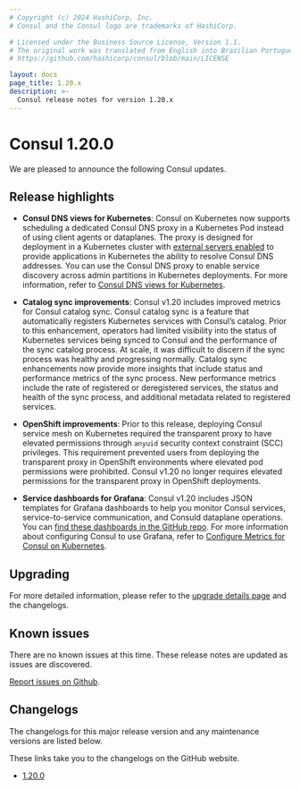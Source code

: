 ```yaml
---
# Copyright (c) 2024 HashiCorp, Inc.
# Consul and the Consul logo are trademarks of HashiCorp.

# Licensed under the Business Source License, Version 1.1.
# The original work was translated from English into Brazilian Portuguese.
# https://github.com/hashicorp/consul/blob/main/LICENSE

layout: docs
page_title: 1.20.x
description: >-
  Consul release notes for version 1.20.x
---
```


# Consul 1.20.0

We are pleased to announce the following Consul updates.

## Release highlights

- **Consul DNS views for Kubernetes**: Consul on Kubernetes now supports scheduling a dedicated Consul DNS proxy in a Kubernetes Pod instead of using client agents or dataplanes. The proxy is designed for deployment in a Kubernetes cluster with [external servers enabled](/consul/docs/deploy/server/k8s/external) to provide applications in Kubernetes the ability to resolve Consul DNS addresses. You can use the Consul DNS proxy to enable service discovery across admin partitions in Kubernetes deployments. For more information, refer to [Consul DNS views for Kubernetes](/consul/docs/manage/dns/views).

- **Catalog sync improvements**: Consul v1.20 includes improved metrics for Consul catalog sync. Consul catalog sync is a feature that automatically registers Kubernetes services with Consul’s catalog. Prior to this enhancement, operators had limited visibility into the status of Kubernetes services being synced to Consul and the performance of the sync catalog process. At scale, it was difficult to discern if the sync process was healthy and progressing normally. Catalog sync enhancements now provide more insights that include status and performance metrics of the sync process. New performance metrics include the rate of registered or deregistered services, the status and health of the sync process, and additional metadata related to registered services.

- **OpenShift improvements**: Prior to this release, deploying Consul service mesh on Kubernetes required the transparent proxy to have elevated permissions through `anyuid` security context constraint (SCC) privileges. This requirement prevented users from deploying the transparent proxy in OpenShift environments where elevated pod permissions were prohibited. Consul v1.20 no longer requires elevated permissions for the transparent proxy in OpenShift deployments.

- **Service dashboards for Grafana**: Consul v1.20 includes JSON templates for Grafana dashboards to help you monitor Consul services, service-to-service communication, and Consuld dataplane operations. You can [find these dashboards in the GitHub repo](https://github.com/hashicorp/consul/tree/main/grafana). For more information about configuring Consul to use Grafana, refer to [Configure Metrics for Consul on Kubernetes](/consul/docs/observe/telemetry/k8s).

## Upgrading

For more detailed information, please refer to the [upgrade details page](/consul/docs/upgrade/version-specific) and the changelogs.

## Known issues

There are no known issues at this time. These release notes are updated as issues are discovered.

[Report issues on Github](https://github.com/hashicorp/consul/issues).

## Changelogs

The changelogs for this major release version and any maintenance versions are listed below.

<Note> These links take you to the changelogs on the GitHub website. </Note>

- [1.20.0](https://github.com/hashicorp/consul/releases/tag/v1.20.0)

